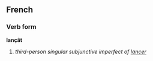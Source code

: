 ==French==
===Verb form===
'''lançât'''

# ''third-person singular subjunctive imperfect of [[lancer]]''